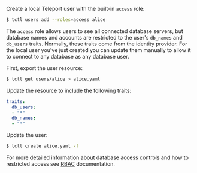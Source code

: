 Create a local Teleport user with the built-in `access` role:

```bash
$ tctl users add --roles=access alice
```

The `access` role allows users to see all connected database servers, but
database names and accounts are restricted to the user's `db_names` and
`db_users` traits. Normally, these traits come from the identity provider. For
the local user you've just created you can update them manually to allow it to
connect to any database as any database user.

First, export the user resource:

```bash
$ tctl get users/alice > alice.yaml
```

Update the resource to include the following traits:

```yaml
traits:
  db_users:
  - "*"
  db_names:
  - "*"
```

Update the user:

```bash
$ tctl create alice.yaml -f
```

For more detailed information about database access controls and how to restricted
access see [RBAC](../rbac.mdx) documentation.
